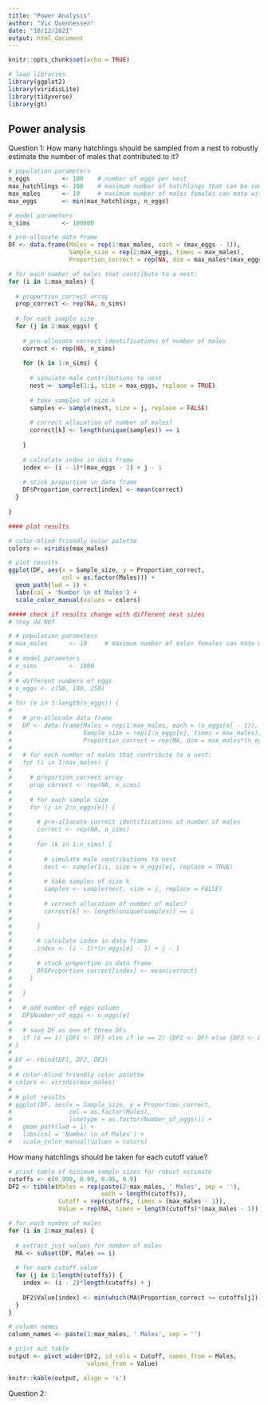 ```yaml
---
title: "Power Analysis"
author: "Vic Quennessen"
date: "10/12/2021"
output: html_document
---
```


```r
knitr::opts_chunk$set(echo = TRUE)
```

```r
# load libraries
library(ggplot2)
library(viridisLite)
library(tidyverse)
library(gt)
```

## Power analysis

Question 1: How many hatchlings should be sampled from a nest to robustly estimate the number of males that contributed to it?

```r

# population parameters
n_eggs         <- 100    # number of eggs per nest
max_hatchlings <- 100    # maximum number of hatchlings that can be sampled
max_males      <- 10     # maximum number of males females can mate with
max_eggs       <- min(max_hatchlings, n_eggs) 

# model parameters
n_sims         <- 100000

# pre-allocate data frame
DF <- data.frame(Males = rep(1:max_males, each = (max_eggs - 1)), 
                 Sample_size = rep(2:max_eggs, times = max_males), 
                 Proportion_correct = rep(NA, dim = max_males*(max_eggs - 1)))

# for each number of males that contribute to a nest:
for (i in 1:max_males) {
  
  # proportion_correct array
  prop_correct <- rep(NA, n_sims)
  
  # for each sample size
  for (j in 2:max_eggs) {
    
    # pre-allocate correct identifications of number of males
    correct <- rep(NA, n_sims)
    
    for (k in 1:n_sims) {
      
      # simulate male contributions to nest
      nest <- sample(1:i, size = max_eggs, replace = TRUE)
      
      # take samples of size k
      samples <- sample(nest, size = j, replace = FALSE)
      
      # correct allocation of number of males?
      correct[k] <- length(unique(samples)) == i
      
    }
    
    # calculate index in data frame
    index <- (i - 1)*(max_eggs - 1) + j - 1
    
    # stick proportion in data frame
    DF$Proportion_correct[index] <- mean(correct)
  }
  
}

#### plot results

# color-blind friendly color palette
colors <- viridis(max_males)

# plot results
ggplot(DF, aes(x = Sample_size, y = Proportion_correct, 
               col = as.factor(Males))) +
  geom_path(lwd = 1) +
  labs(col = 'Number \n of Males') +
  scale_color_manual(values = colors) 
```

```r

##### check if results change with different nest sizes
# they do NOT

# # population parameters
# max_males      <- 10     # maximum number of males females can mate with
# 
# # model parameters
# n_sims         <- 1000
# 
# # different numbers of eggs
# n_eggs <- c(50, 100, 250)
# 
# for (e in 1:length(n_eggs)) {
#   
#   # pre-allocate data frame
#   DF <- data.frame(Males = rep(1:max_males, each = (n_eggs[e] - 1)), 
#                    Sample_size = rep(2:n_eggs[e], times = max_males), 
#                    Proportion_correct = rep(NA, dim = max_males*(n_eggs[e] - 1)))
#   
#   # for each number of males that contribute to a nest:
#   for (i in 1:max_males) {
#     
#     # proportion_correct array
#     prop_correct <- rep(NA, n_sims)
#     
#     # for each sample size
#     for (j in 2:n_eggs[e]) {
#       
#       # pre-allocate correct identifications of number of males
#       correct <- rep(NA, n_sims)
#       
#       for (k in 1:n_sims) {
#         
#         # simulate male contributions to nest
#         nest <- sample(1:i, size = n_eggs[e], replace = TRUE)
#         
#         # take samples of size k
#         samples <- sample(nest, size = j, replace = FALSE)
#         
#         # correct allocation of number of males?
#         correct[k] <- length(unique(samples)) == i
#         
#       }
#       
#       # calculate index in data frame
#       index <- (i - 1)*(n_eggs[e] - 1) + j - 1
#       
#       # stick proportion in data frame
#       DF$Proportion_correct[index] <- mean(correct)
#     }
#     
#   }
#   
#   # add number of eggs column
#   DF$Number_of_eggs <- n_eggs[e]
#   
#   # save DF as one of three DFs
#   if (e == 1) {DF1 <- DF} else if (e == 2) {DF2 <- DF} else {DF3 <- DF}
# }
# 
# DF <- rbind(DF1, DF2, DF3)
# 
# # color-blind friendly color palette
# colors <- viridis(max_males)
# 
# # plot results
# ggplot(DF, aes(x = Sample_size, y = Proportion_correct, 
#                col = as.factor(Males), 
#                linetype = as.factor(Number_of_eggs))) +
#   geom_path(lwd = 1) +
#   labs(col = 'Number \n of Males') +
#   scale_color_manual(values = colors) 
```



How many hatchlings should be taken for each cutoff value?

```r
# print table of minimum sample sizes for robust estimate
cutoffs <- c(0.999, 0.99, 0.95, 0.9)
DF2 <- tibble(Males = rep(paste(2:max_males, ' Males', sep = ''), 
                          each = length(cutoffs)), 
              Cutoff = rep(cutoffs, times = (max_males - 1)), 
              Value = rep(NA, times = length(cutoffs)*(max_males - 1)))

# for each number of males
for (i in 2:max_males) {
  
  # extract just values for number of males
  MA <- subset(DF, Males == i)
  
  # for each cutoff value
  for (j in 1:length(cutoffs)) {
    index <- (i - 2)*length(cutoffs) + j
    
    DF2$Value[index] <- min(which(MA$Proportion_correct >= cutoffs[j]))
  }
}

# column names
column_names <- paste(1:max_males, ' Males', sep = '')

# print out table
output <- pivot_wider(DF2, id_cols = Cutoff, names_from = Males, 
                      values_from = Value)

knitr::kable(output, align = 'c')
```

Question 2: 
